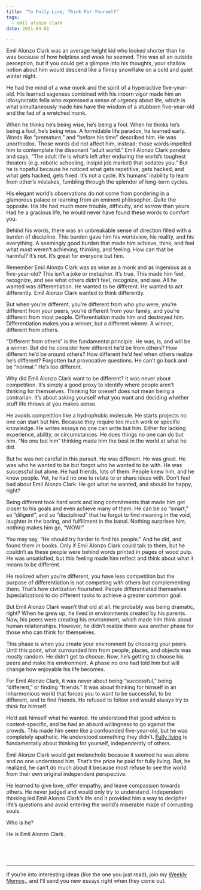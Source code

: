 ```yaml
---
title: "To Fully Live, Think For Yourself"
tags:
  - emil alonzo clark
date: 2021-04-01

---
```

Emil Alonzo Clark was an average height kid who looked shorter than he was because of how helpless and weak he seemed. This was all an outside perception, but if you could get a glimpse into his thoughts, your shallow notion about him would descend like a flimsy snowflake on a cold and quiet winter night. 

He had the mind of a wise monk and the spirit of a hyperactive five-year-old. His learned sageness combined with his inborn vigor made him an idiosyncratic fella who expressed a sense of urgency about life, which is what simultaneously made him have the wisdom of a stubborn five-year-old and the fad of a wretched monk. 

When he thinks he’s being wise, he’s being a fool. When he thinks he’s being a fool, he’s being wise. A formidable life paradox, he learned early. Words like “premature,” and “before his time” described him. He was unorthodox. Those words did not affect him, instead; those words impelled him to contemplate the dissonant “adult world.” Emil Alonzo Clark ponders and says, “The adult life is what’s left after enduring the world’s toughest theaters (e.g. robotic schooling, insipid job market) that sedates you.” But he is hopeful because he noticed what gets repetitive, gets hacked, and what gets hacked, gets fixed. It’s not a cycle. It’s humans’ inability to learn from other’s mistakes, fumbling through the splendor of long-term cycles. 

His elegant world’s observations do not come from pondering in a glamorous palace or learning from an eminent philosopher. Quite the opposite. His life had much more trouble, difficulty, and sorrow than yours. Had he a gracious life, he would never have found these words to comfort you. 

Behind his words, there was an unbreakable sense of direction filled with a burden of discipline. This burden gave him his worldview, his reality, and his everything. A seemingly good burden that made him achieve, think, and feel what most weren’t achieving, thinking, and feeling. How can that be harmful? It’s not. It’s great for everyone but him. 

Remember Emil Alonzo Clark was as wise as a monk and as ingenious as a five-year-old? This isn’t a joke or metaphor. It’s true. This made him feel, recognize, and see what others didn’t feel, recognize, and see. All he wanted was differentiation. He wanted to be different. He wanted to act differently. Emil Alonzo Clark wanted to think differently.

But when you’re different, you’re different from who you were, you’re different from your peers, you’re different from your family, and you’re different from most people. Differentiation made him and destroyed him. Differentiation makes you a winner, but a different winner. A winner, different from others. 

“Different from others” is the fundamental principle. He was, is, and will be a winner. But did he consider how different he’d be from others? How different he’d be around others? How different he’d feel when others realize he’s different? Forgotten but provocative questions. He can’t go back and be “normal.” He’s too different. 

Why did Emil Alonzo Clark want to be different? It was never about competition. It’s simply a good proxy to identify where people aren’t thinking for themselves. Thinking for oneself does not mean being a contrarian. It’s about asking yourself what you want and deciding whether stuff life throws at you makes sense.

He avoids competition like a hydrophobic molecule. He starts projects no one can start but him. Because they require too much work or specific knowledge. He writes essays no one can write but him. Either for lacking experience, ability, or circumstances. He does things no one can do but him. “No one but him” thinking made him the best in the world at what he did.

But he was not careful in this pursuit. He was different. He was great. He was who he wanted to be but forgot who he wanted to be with. He was successful but alone. He had friends, lots of them. People knew him, and he knew people. Yet, he had no one to relate to or share ideas with. Don’t feel bad about Emil Alonzo Clark. He got what he wanted, and should be happy, right?

Being different took hard work and long commitments that made him get closer to his goals and even achieve many of them. He can be so “smart,” so “diligent”, and so “disciplined” that he forgot to find meaning in the void, laughter in the boring, and fulfillment in the banal. Nothing surprises him, nothing makes him go, “WOW!”

You may say, “He should try harder to find his people.” And he did, and found them in books. Only if Emil Alonzo Clark could talk to them, but he couldn’t as these people were behind words printed in pages of wood pulp. He was unsatisfied, but this feeling made him reflect and think about what it means to be different. 

He realized when you’re different, you have less competition but the purpose of differentiation is not competing with others but complementing them. That’s how civilization flourished. People differentiated themselves (specialization) to do different tasks to achieve a greater common goal. 

But Emil Alonzo Clark wasn’t that old at all. He probably was being dramatic, right? When he grew up, he lived in environments created by his parents. Now, his peers were creating his environment, which made him think about human relationships. However, he didn’t realize there was another phase for those who can think for themselves. 

This phase is when you create your environment by choosing your peers. Until this point, what surrounded him from people, places, and objects was mostly random. He didn’t get to choose. Now, he’s getting to choose his peers and make his environment. A phase no one had told him but will change how enjoyable his life becomes. 

For Emil Alonzo Clark, it was never about being “successful,” being “different,” or finding “friends.” It was about thinking for himself in an inharmonious world that forces you to want to be successful, to be different, and to find friends. He refused to follow and would always try to think for himself. 

He’d ask himself what he wanted. He understood that good advice is context-specific, and he had an absurd willingness to go against the crowds. This made him seem like a confounded five-year-old, but he was completely apathetic. He understood something they didn’t. [Fully living](https://www.juandavidcampolargo.com/blog/ambition) is fundamentally about thinking for yourself, independently of others.

Emil Alonzo Clark would get melancholic because it seemed he was alone and no one understood him. That’s the price he paid for fully living. But, he realized, he can’t do much about it because most refuse to see the world from their own original independent perspective. 

He learned to give love, offer empathy, and leave compassion towards others. He never judged and would only try to understand. Independent thinking led Emil Alonzo Clark’s life and it provided him a way to decipher life’s questions and avoid entering the world’s miserable maze of corrupting souls. 

Who is he? 

He is Emil Alonzo Clark.


<p>&nbsp;  </p>
<p>&nbsp;  </p>

---
If you’re into interesting ideas (like the one you just read), join my <a href="https://juandavidcampolargo.substack.com/" target="_blank">Weekly Memos</a>., and I’ll send you new essays right when they come out. 

